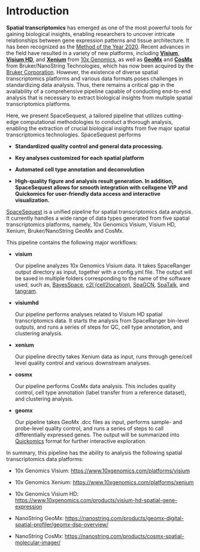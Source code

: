# Introduction

**Spatial transcriptomics** has emerged as one of the most powerful tools for gaining biological insights, enabling researchers to uncover intricate relationships between gene expression patterns and tissue architecture. It has been recognized as the [Method of the Year 2020](https://www.nature.com/articles/s41592-020-01033-y){target="_blank"}. Recent advances in the field have resulted in a variety of new platforms, including [**Visium**](https://www.10xgenomics.com/platforms/visium){target="_blank"}, [**Visium HD**](https://www.10xgenomics.com/platforms/visium/product-family){target="_blank"}, and [**Xenium**](https://www.10xgenomics.com/platforms/xenium){target="_blank"} from [10x Genomics](https://www.10xgenomics.com/){target="_blank"}, as well as [**GeoMx**](https://nanostring.com/products/geomx-digital-spatial-profiler/geomx-dsp-overview/){target="_blank"} and [**CosMx**](https://nanostring.com/products/cosmx-spatial-molecular-imager/){target="_blank"} from Bruker/NanoString Technologies, which has now been acquired by the [Bruker Corporation](https://www.bruker.com/en.html){target="_blank"}. However, the existence of diverse spatial transcriptomics platforms and various data formats poses challenges in standardizing data analysis. Thus, there remains a critical gap in the availability of a comprehensive pipeline capable of conducting end-to-end analysis that is necessary to extract biological insights from multiple spatial transcriptomics platforms.

Here, we present SpaceSequest, a tailored pipeline that utilizes cutting-edge computational methodologies to conduct a thorough analysis, enabling the extraction of crucial biological insights from five major spatial transcriptomics technologies. SpaceSequest performs 

 - **Standardized quality control and general data processing.**
 
 - **Key analyses customized for each spatial platform**
 
 - **Automated cell type annotation and deconvolution**
 
 - **High-quality figure and analysis result generation. In addition, SpaceSequest allows for smooth integration with cellxgene VIP and Quickomics for user-friendly data access and interactive visualization.**

[SpaceSequest](https://github.com/interactivereport/SpaceSequest){target="_blank"} is a unified pipeline for spatial transcriptomics data analysis. It currently handles a wide range of data types generated from five spatial transcriptomics platforms, namely, 10x Genomics Visium, Visium HD, Xenium, Bruker/NanoString GeoMx and CosMx.

This pipeline contains the following major workflows:

 - **visium**
 
   Our pipeline analyzes 10x Genomics Visium data. It takes SpaceRanger output directory as input, together with a config.yml file. The output will be saved in multiple folders corresponding to the name of the software used, such as, [BayesSpace](https://www.nature.com/articles/s41587-021-00935-2){target="_blank"}, [c2l (cell2location)](https://www.nature.com/articles/s41587-021-01139-4){target="_blank"}, [SpaGCN](https://www.nature.com/articles/s41592-021-01255-8){target="_blank"}, [SpaTalk](https://www.nature.com/articles/s41467-022-32111-8){target="_blank"}, and [tangram](https://www.nature.com/articles/s41592-021-01264-7){target="_blank"}.
 
 - **visiumhd**
 
   Our pipeline performs analyses related to Visium HD spatial transcriptomics data. It starts the analysis from SpaceRanger bin-level outputs, and runs a series of steps for QC, cell type annotation, and clustering analysis.
  
 - **xenium**
 
   Our pipeline directly takes Xenium data as input, runs through gene/cell level quality control and various downstream analyses.
 
 - **cosmx**
 
   Our pipeline performs CosMx data analysis. This includes quality control, cell type annotation (label transfer from a reference dataset), and clustering analysis.

 - **geomx**
   
   Our pipeline takes GeoMx .dcc files as input, performs sample- and probe-level quality control, and runs a series of steps to call differentially expressed genes. The output will be summarized into [Quickomics](https://academic.oup.com/bioinformatics/article/37/20/3670/6254183){target="_blank"} format for further interactive exploration.
   
   
In summary, this pipeline has the ability to analysis the following spatial transcriptomics data platforms:

 - 10x Genomics Visium: [https://www.10xgenomics.com/platforms/visium](https://www.10xgenomics.com/platforms/visium){target="_blank"}

 - 10x Genomics Xenium: [https://www.10xgenomics.com/platforms/xenium](https://www.10xgenomics.com/platforms/xenium){target="_blank"}

 - 10x Genomics Visium HD: [https://www.10xgenomics.com/products/visium-hd-spatial-gene-expression](https://www.10xgenomics.com/products/visium-hd-spatial-gene-expression){target="_blank"}

 - NanoString GeoMx: [https://nanostring.com/products/geomx-digital-spatial-profiler/geomx-dsp-overview/](https://nanostring.com/products/geomx-digital-spatial-profiler/geomx-dsp-overview/){target="_blank"}

 - NanoString CosMx: [https://nanostring.com/products/cosmx-spatial-molecular-imager/](https://nanostring.com/products/cosmx-spatial-molecular-imager/){target="_blank"}
   